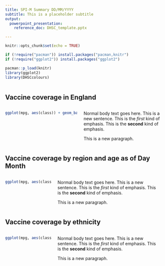 ```yaml
---
title: SPI-M Summary DD/MM/YYYY
subtitle: This is a placeholder subtitle
output: 
  powerpoint_presentation:
    reference_doc: DHSC_template.pptx

---
```


```r
knitr::opts_chunk$set(echo = TRUE)

if (!require("pacman")) install.packages("pacman,knitr")
if (!require("ggplot2")) install.packages("ggplot2")

pacman::p_load(knitr)
library(ggplot2)
library(DHSCcolours)
  
```


## Vaccine coverage in England

:::::::::::::: {.columns}
::: {.column}
```r
ggplot(mpg, aes(class)) + geom_bar(aes(fill = drv)) + scale_colour_dhsc_d(aesthetics = c("fill", "colour"))
```
:::
::: {.column}
Normal body text goes here. This is a new sentence. This is the *first* kind of emphasis. This is the **second** kind of emphasis.

This is a new paragraph.
:::
::::::::::::::

## Vaccine coverage by region and age as of Day Month

:::::::::::::: {.columns}
::: {.column}
```r
ggplot(mpg, aes(class)) + geom_bar(aes(fill = drv))
```
:::
::: {.column}
Normal body text goes here. This is a new sentence. This is the *first* kind of emphasis. This is the **second** kind of emphasis.

This is a new paragraph.
:::
::::::::::::::

## Vaccine coverage by ethnicity

:::::::::::::: {.columns}
::: {.column}
```r
ggplot(mpg, aes(class)) + geom_bar(aes(fill = drv))
```
:::
::: {.column}
Normal body text goes here. This is a new sentence. This is the *first* kind of emphasis. This is the **second** kind of emphasis.

This is a new paragraph.
:::
::::::::::::::
